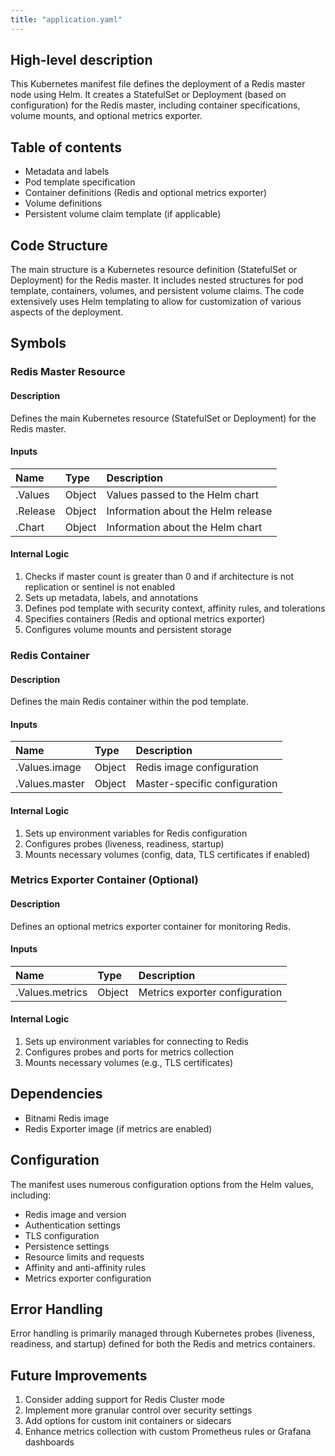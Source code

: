 ```yaml
---
title: "application.yaml"
---
```


## High-level description
This Kubernetes manifest file defines the deployment of a Redis master node using Helm. It creates a StatefulSet or Deployment (based on configuration) for the Redis master, including container specifications, volume mounts, and optional metrics exporter.

## Table of contents
- Metadata and labels
- Pod template specification
- Container definitions (Redis and optional metrics exporter)
- Volume definitions
- Persistent volume claim template (if applicable)

## Code Structure
The main structure is a Kubernetes resource definition (StatefulSet or Deployment) for the Redis master. It includes nested structures for pod template, containers, volumes, and persistent volume claims. The code extensively uses Helm templating to allow for customization of various aspects of the deployment.

## Symbols

### Redis Master Resource
#### Description
Defines the main Kubernetes resource (StatefulSet or Deployment) for the Redis master.

#### Inputs
| Name | Type | Description |
|:-----|:-----|:------------|
| .Values | Object | Values passed to the Helm chart |
| .Release | Object | Information about the Helm release |
| .Chart | Object | Information about the Helm chart |

#### Internal Logic
1. Checks if master count is greater than 0 and if architecture is not replication or sentinel is not enabled
2. Sets up metadata, labels, and annotations
3. Defines pod template with security context, affinity rules, and tolerations
4. Specifies containers (Redis and optional metrics exporter)
5. Configures volume mounts and persistent storage

### Redis Container
#### Description
Defines the main Redis container within the pod template.

#### Inputs
| Name | Type | Description |
|:-----|:-----|:------------|
| .Values.image | Object | Redis image configuration |
| .Values.master | Object | Master-specific configuration |

#### Internal Logic
1. Sets up environment variables for Redis configuration
2. Configures probes (liveness, readiness, startup)
3. Mounts necessary volumes (config, data, TLS certificates if enabled)

### Metrics Exporter Container (Optional)
#### Description
Defines an optional metrics exporter container for monitoring Redis.

#### Inputs
| Name | Type | Description |
|:-----|:-----|:------------|
| .Values.metrics | Object | Metrics exporter configuration |

#### Internal Logic
1. Sets up environment variables for connecting to Redis
2. Configures probes and ports for metrics collection
3. Mounts necessary volumes (e.g., TLS certificates)

## Dependencies
- Bitnami Redis image
- Redis Exporter image (if metrics are enabled)

## Configuration
The manifest uses numerous configuration options from the Helm values, including:
- Redis image and version
- Authentication settings
- TLS configuration
- Persistence settings
- Resource limits and requests
- Affinity and anti-affinity rules
- Metrics exporter configuration

## Error Handling
Error handling is primarily managed through Kubernetes probes (liveness, readiness, and startup) defined for both the Redis and metrics containers.

## Future Improvements
1. Consider adding support for Redis Cluster mode
2. Implement more granular control over security settings
3. Add options for custom init containers or sidecars
4. Enhance metrics collection with custom Prometheus rules or Grafana dashboards